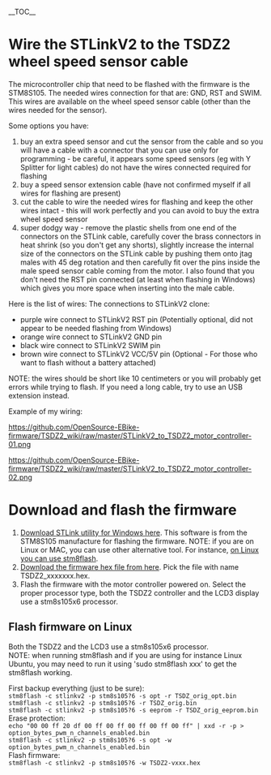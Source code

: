 __TOC__

= Wire the STLinkV2 to the TSDZ2 wheel speed sensor cable =

The microcontroller chip that need to be flashed with the firmware is the STM8S105. The needed wires connection for that are: GND, RST and SWIM. This wires are available on the wheel speed sensor cable (other than the wires needed for the sensor).

Some options you have:
# buy an extra speed sensor and cut the sensor from the cable and so you will have a cable with a connector that you can use only for programming - be careful, it appears some speed sensors (eg with Y Splitter for light cables) do not have the wires connected required for flashing
# buy a speed sensor extension cable (have not confirmed myself if all wires for flashing are present)
# cut the cable to wire the needed wires for flashing and keep the other wires intact - this will work perfectly and you can avoid to buy the extra wheel speed sensor
# super dodgy way - remove the plastic shells from one end of the connectors on the STLink cable, carefully cover the brass connectors in heat shrink (so you don't get any shorts), slightly increase the internal size of the connectors on the STLink cable by pushing them onto jtag males with 45 deg rotation and then carefully fit over the pins inside the male speed sensor cable coming from the motor. I also found that you don't need the RST pin connected (at least when flashing in Windows) which gives you more space when inserting into the male cable.

Here is the list of wires:
The connections to STLinkV2 clone:
* purple wire connect to STLinkV2 RST pin (Potentially optional, did not appear to be needed flashing from Windows)
* orange wire connect to STLinkV2 GND pin
* black wire connect to STLinkV2 SWIM pin
* brown wire connect to STLinkV2 VCC/5V pin (Optional - For those who want to flash without a battery attached)

NOTE: the wires should be short like 10 centimeters or you will probably get errors while trying to flash. If you need a long cable, try to use an USB extension instead.

Example of my wiring:

[[https://github.com/OpenSource-EBike-firmware/TSDZ2_wiki/raw/master/STLinkV2_to_TSDZ2_motor_controller-01.png]]

[[https://github.com/OpenSource-EBike-firmware/TSDZ2_wiki/raw/master/STLinkV2_to_TSDZ2_motor_controller-02.png]]

= Download and flash the firmware =

# [http://www.st.com/content/st_com/en/products/development-tools/software-development-tools/stm32-software-development-tools/stm32-programmers/stsw-link004.html Download STLink utility for Windows here]. This software is from the STM8S105 manufacture for flashing the firmware. NOTE: if you are on Linux or MAC, you can use other alternative tool. For instance, [https://opensourceebikefirmware.bitbucket.io/development_tsdz2/Various--2018.04.18_-_original_firmware_and_debug_session_using_OpenOCD.html on Linux you can use stm8flash].
# [https://github.com/OpenSource-EBike-firmware/TSDZ2-Smart-EBike/releases Download the firmware hex file from here]. Pick the file with name TSDZ2_xxxxxxx.hex.
# Flash the firmware with the motor controller powered on. Select the proper processor type, both the TSDZ2 controller and the LCD3 display use a stm8s105x6 processor.

== Flash firmware on Linux ==

Both the TSDZ2 and the LCD3 use a stm8s105x6 processor.<br>

NOTE: when running stm8flash and if you are using for instance Linux Ubuntu, you may need to run it using 'sudo stm8flash xxx' to get the stm8flash working.

First backup everything (just to be sure):<br>
<code>stm8flash -c stlinkv2 -p stm8s105?6 -s opt -r TSDZ_orig_opt.bin</code><br>
<code>stm8flash -c stlinkv2 -p stm8s105?6 -r TSDZ_orig.bin</code><br>
<code>stm8flash -c stlinkv2 -p stm8s105?6 -s eeprom -r TSDZ_orig_eeprom.bin</code><br>

Erase protection:<br>
<code>echo "00 00 ff 20 df 00 ff 00 ff 00 ff 00 ff 00 ff" | xxd -r -p > option_bytes_pwm_n_channels_enabled.bin</code><br>
<code>stm8flash -c stlinkv2 -p stm8s105?6 -s opt -w option_bytes_pwm_n_channels_enabled.bin</code><br>

Flash firmware:<br>
<code>stm8flash -c stlinkv2 -p stm8s105?6 -w TSDZ2-vxxx.hex</code><br>